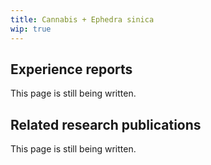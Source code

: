 ---
title: Cannabis + Ephedra sinica
wip: true
---

## Experience reports

This page is still being written.

## Related research publications

This page is still being written.

